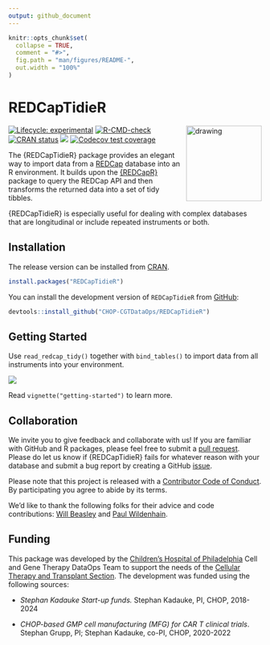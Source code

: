 ```yaml
---
output: github_document
---
```


<!-- README.md is generated from README.Rmd. Please edit that file -->

```r
knitr::opts_chunk$set(
  collapse = TRUE,
  comment = "#>",
  fig.path = "man/figures/README-",
  out.width = "100%"
)
```

# REDCapTidieR

<p align="center">

<img src="man/figures/REDCapTidieR.png" alt="drawing" width="150" align="right"/>

</p>

<!-- badges: start -->
[![Lifecycle: experimental](https://img.shields.io/badge/lifecycle-experimental-orange.svg)](https://lifecycle.r-lib.org/articles/stages.html#experimental)
 [![R-CMD-check](https://github.com/CHOP-CGTDataOps/REDCapTidieR/actions/workflows/R-CMD-check.yaml/badge.svg)](https://github.com/CHOP-CGTDataOps/REDCapTidieR/actions/workflows/R-CMD-check.yaml)
[![CRAN status](https://www.r-pkg.org/badges/version/REDCapTidieR)](https://CRAN.R-project.org/package=REDCapTidieR)
[![](https://cranlogs.r-pkg.org/badges/grand-total/REDCapTidieR)](https://cran.r-project.org/package=REDCapTidieR)
[![Codecov test coverage](https://codecov.io/gh/CHOP-CGTDataOps/REDCapTidieR/branch/main/graph/badge.svg)](https://app.codecov.io/gh/CHOP-CGTDataOps/REDCapTidieR?branch=main)
<!-- badges: end -->

The {REDCapTidieR} package provides an elegant way to import data from a [REDCap](https://www.project-redcap.org/) database into an R environment. It builds upon the [{REDCapR}](https://ouhscbbmc.github.io/REDCapR/) package to query the REDCap API and then transforms the returned data into a set of tidy tibbles.

{REDCapTidieR} is especially useful for dealing with complex databases that are longitudinal or include repeated instruments or both.

## Installation

The release version can be installed from [CRAN](https://cran.r-project.org/package=REDCapTidieR).

```r
install.packages("REDCapTidieR")
```

You can install the development version of `REDCapTidieR` from [GitHub](https://github.com/CHOP-CGTDataOps/REDCapTidieR):

```r
devtools::install_github("CHOP-CGTDataOps/REDCapTidieR")
```

## Getting Started

Use `read_redcap_tidy()` together with `bind_tables()` to import data from all instruments into your environment.

![](man/figures/redcaptidier_demo.gif)

Read `vignette("getting-started")` to learn more.

## Collaboration

We invite you to give feedback and collaborate with us! If you are familiar with GitHub and R packages, please feel free to submit a [pull request](https://github.com/CHOP-CGTDataOps/REDCapTidieR/pulls). Please do let us know if {REDCapTidieR} fails for whatever reason with your database and submit a bug report by creating a GitHub [issue](https://github.com/CHOP-CGTDataOps/REDCapTidieR/issues).

Please note that this project is released with a [Contributor Code of Conduct](https://github.com/CHOP-CGTDataOps/REDCapTidieR/blob/main/CONDUCT.md). By participating you agree to abide by its terms.

We'd like to thank the following folks for their advice and code contributions: [Will Beasley](https://github.com/wibeasley) and [Paul Wildenhain](https://github.com/pwildenhain).

## Funding

This package was developed by the [Children's Hospital of Philadelphia](https://www.chop.edu) Cell and Gene Therapy DataOps Team to support the needs of the [Cellular Therapy and Transplant Section](https://www.chop.edu/centers-programs/cellular-therapy-and-transplant-section). The development was funded using the following sources:

-   *Stephan Kadauke Start-up funds.* Stephan Kadauke, PI, CHOP, 2018-2024

-   *CHOP-based GMP cell manufacturing (MFG) for CAR T clinical trials*. Stephan Grupp, PI; Stephan Kadauke, co-PI, CHOP, 2020-2022
